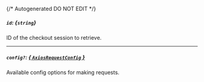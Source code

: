 {/* Autogenerated DO NOT EDIT  */}
##### `id`: *{`string`}*
ID of the checkout session to retrieve.

---
##### `config?`: [*{ `AxiosRequestConfig` }*](https://axios-http.com/docs/req_config)
Available config options for making requests.


